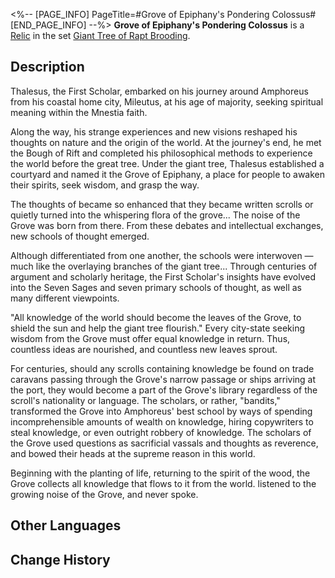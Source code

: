 <%-- [PAGE_INFO]
PageTitle=#Grove of Epiphany's Pondering Colossus#
[END_PAGE_INFO] --%>
{{Relic Infobox
|id        = 63205
|image     = Item Grove of Epiphany's Pondering Colossus.png{{subst:void|<!--$UPLOAD:<<SpriteOutput/RelicFigures/IconRelic_320_5.png>-<Item Grove of Epiphany's Pondering Colossus.png>-<Relic Icons>>-->}}
|set       = Giant Tree of Rapt Brooding
|piece     = Link Rope
|mentions  = 
}}
{{Description|Encapsulated in the Planar Sphere is Amphoreus' Grove of Epiphany, where the divine corpus of the Bough of Rift, {{Rubi|Cerces|Reason Titan}}, ponders. "The First Scholar" led others to establish gardens and courtyards within the woods and shared knowledge, and the Grove was born.}}
'''Grove of Epiphany's Pondering Colossus''' is a [[Relic]] in the set [[Giant Tree of Rapt Brooding]].

==Description==
Thalesus, the First Scholar, embarked on his journey around Amphoreus from his coastal home city, Mileutus, at his age of majority, seeking spiritual meaning within the Mnestia faith.

Along the way, his strange experiences and new visions reshaped his thoughts on nature and the origin of the world. At the journey's end, he met the Bough of Rift and completed his philosophical methods to experience the world before the great tree. Under the giant tree, Thalesus established a courtyard and named it the Grove of Epiphany, a place for people to awaken their spirits, seek wisdom, and grasp the way.

The thoughts of {{Rubi|Cerces|Reason Titan}} became so enhanced that they became written scrolls or quietly turned into the whispering flora of the grove... The noise of the Grove was born from there. From these debates and intellectual exchanges, new schools of thought emerged.

Although differentiated from one another, the schools were interwoven &mdash; much like the overlaying branches of the giant tree... Through centuries of argument and scholarly heritage, the First Scholar's insights have evolved into the Seven Sages and seven primary schools of thought, as well as many different viewpoints.

"All knowledge of the world should become the leaves of the Grove, to shield the sun and help the giant tree flourish." Every city-state seeking wisdom from the Grove must offer equal knowledge in return. Thus, countless ideas are nourished, and countless new leaves sprout.

For centuries, should any scrolls containing knowledge be found on trade caravans passing through the Grove's narrow passage or ships arriving at the port, they would become a part of the Grove's library regardless of the scroll's nationality or language. The scholars, or rather, "bandits," transformed the Grove into Amphoreus' best school by ways of spending incomprehensible amounts of wealth on knowledge, hiring copywriters to steal knowledge, or even outright robbery of knowledge. The scholars of the Grove used questions as sacrificial vassals and thoughts as reverence, and bowed their heads at the supreme reason in this world.

Beginning with the planting of life, returning to the spirit of the wood, the Grove collects all knowledge that flows to it from the world. {{Rubi|Cerces|Reason Titan}} listened to the growing noise of the Grove, and never spoke.

==Other Languages==
{{Other Languages
|en   = Grove of Epiphany's Pondering Colossus
|zhs  = 神悟树庭的沉思巨桹
|zht  = 神悟樹庭的沉思巨桹
|ja   = {{Rubi|神悟|しんご}}の{{Rubi|樹庭|じゅてい}}の{{Rubi|熟慮|じゅくりょ}}する{{Rubi|根系|こんけい}}
|ko   = 깨달음의 나무 정원의 사색하는 거대한 가지
|es   = Árbol meditabundo del Soto de las Musas
|fr   = Arbre de la méditation du Bosquet de l'épiphanie
|ru   = Древо размышлений Рощи муз
|th   = Grove of Epiphany's Pondering Colossus
|vi   = Cây Thiêng Trầm Tư Của Điện Cây Giác Ngộ
|de   = Nachdenklicher Riesenbaum des Hains der Erleuchtung
|id   = Grove of Epiphany's Pondering Colossus
|pt   = Colosso Ponderante do Bosque da Epifania
}}

==Change History==
{{Change History|3.1}}